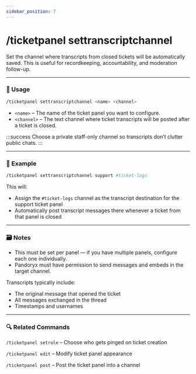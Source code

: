 ```yaml
---
sidebar_position: 7
---
```


# /ticketpanel settranscriptchannel

Set the channel where transcripts from closed tickets will be automatically saved. This is useful for recordkeeping, accountability, and moderation follow-up.

<hr className="md-divider-gradient" />

### 💬 Usage
```bash
/ticketpanel settranscriptchannel <name> <channel>
```
- `<name>` – The name of the ticket panel you want to configure.
- `<channel>` – The text channel where ticket transcripts will be posted after a ticket is closed.

:::success
Choose a private staff-only channel so transcripts don’t clutter public chats.
:::

<hr className="md-divider-gradient" />

### 📌 Example
```bash
/ticketpanel settranscriptchannel support #ticket-logs
```
This will:
- Assign the `#ticket-logs` channel as the transcript destination for the support ticket panel
- Automatically post transcript messages there whenever a ticket from that panel is closed

<hr className="md-divider-gradient" />

### 🗃️ Notes
- This must be set per panel — if you have multiple panels, configure each one individually.
- Pandoryx must have permission to send messages and embeds in the target channel.

Transcripts typically include:
- The original message that opened the ticket
- All messages exchanged in the thread
- Timestamps and usernames

<hr className="md-divider-gradient" />

### 🔍 Related Commands
`/ticketpanel setrole` – Choose who gets pinged on ticket creation

`/ticketpanel edit` – Modify ticket panel appearance

`/ticketpanel post` – Post the ticket panel into a channel